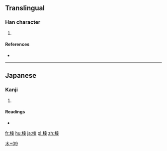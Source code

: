 ==Translingual==

===Han character===
{{Han char|rn=75|rad=木|as=09|sn=13|four=|canj=DJMG}}

# {{defn|Han|sort=木09}}

====References====
* {{Han ref|kx=0542.191|dkj=15217|dj=0930.240|hdz=21255.091|uh=6981|ud=27009}}

----

==Japanese==

===Kanji===
{{ja-kanji|grade=|rs=木09}}

# {{defn|lang=ja|sort=木09}}

====Readings====
* {{ja-readings|on=|kun=[[むろ]] (muro)}}

[[Category:Japanese-only CJKV Characters|木+09]]

[[fr:榁]]
[[hu:榁]]
[[ja:榁]]
[[pl:榁]]
[[zh:榁]]